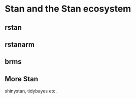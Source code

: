 # Stan and the Stan ecosystem


## rstan

## rstanarm
## brms
##  More Stan
shinystan, tidybayes etc.